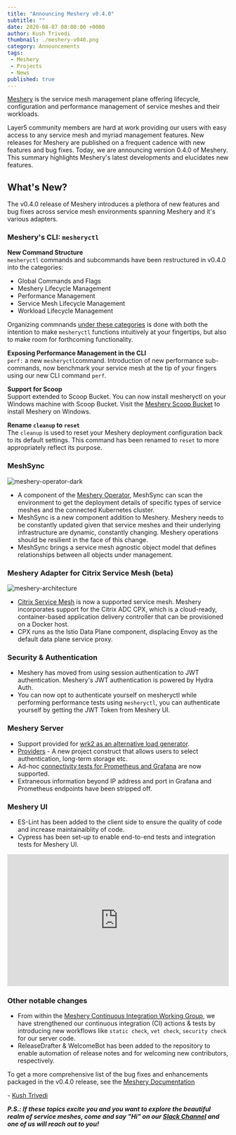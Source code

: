 ```yaml
---
title: "Announcing Meshery v0.4.0"
subtitle: ""
date: 2020-08-07 08:00:00 +0000
author: Kush Trivedi
thumbnail: ./meshery-v040.png
category: Announcements
tags:
 - Meshery
 - Projects
 - News
published: true
---
```



<BlogWrapper>

[Meshery](https://meshery.io) is the service mesh management plane offering lifecycle, configuration and performance management of service meshes and their workloads.

Layer5 community members are hard at work providing our users with easy access to any service mesh and myriad management features. New releases for Meshery are published on a frequent cadence with new features and bug fixes. Today, we are announcing version 0.4.0 of Meshery. This summary highlights Meshery's latest developments and elucidates new features.

## What's New?

The v0.4.0 release of Meshery introduces a plethora of new features and bug fixes across service mesh environments spanning Meshery and it's various adapters.

### Meshery's CLI: `mesheryctl`
**New Command Structure**<br/>
`mesheryctl` commands and subcommands have been restructured in v0.4.0 into the categories:
- Global Commands and Flags
- Meshery Lifecycle Management
- Performance Management
- Service Mesh Lifecycle Management
- Workload Lifecycle Management

Organizing commnands [under these categories](https://meshery.layer5.io/docs/guides/mesheryctl) is done with both the intention to make `mesheryctl` functions intuitively at your fingertips, but also to make room for forthcoming functionality.

**Exposing Performance Management in the CLI**<br/>
`perf:` a new `mesheryctl`command. Introduction of new performance sub-commands, now benchmark your service mesh at the tip of your fingers using our new CLI command `perf`.

**Support for Scoop** <br/>
Support extended to Scoop Bucket. You can now install mesheryctl on your Windows machine with Scoop Bucket. Visit the [Meshery Scoop Bucket](https://github.com/layer5io/scoop-bucket) to install Meshery on Windows.

**Rename `cleanup` to `reset`**<br/>
The `cleanup` is used to reset your Meshery deployment configuration back to its default settings. This command has been renamed to `reset` to more appropriately reflect its purpose.

### MeshSync<br/>
<img src={operator} class="image-right" alt="meshery-operator-dark" />

-  A component of the [Meshery Operator](https://github.com/layer5io/meshery-operator), MeshSync can scan the environment to get the deployment details of specific types of service meshes and the connected Kubernetes cluster.
-  MeshSync is a new component addition to Meshery. Meshery needs to be constantly updated given that service meshes and their underlying infrastructure are dynamic, constantly changing.  Meshery operations should be resilient in the face of this change.
-  MeshSync brings a service mesh agnostic object model that defines relationships between all objects under management.

### Meshery Adapter for Citrix Service Mesh (beta)<br/>

<img src={architecture} class="image-right" alt="meshery-architecture" />

- [Citrix Service Mesh](https://github.com/layer5io/meshery-cpx) is now a supported service mesh. Meshery incorporates support for the Citrix ADC CPX, which is a cloud-ready, container-based application delivery controller that can be provisioned on a Docker host.
- CPX runs as the Istio Data Plane component, displacing Envoy as the default data plane service proxy.<br/>

### Security & Authentication

- Meshery has moved from using session authentication to JWT authentication. Meshery's JWT authentication is powered by Hydra Auth.
- You can now opt to authenticate yourself on mesheryctl while performing performance tests using `mesheryctl`, you can authenticate yourself by getting the JWT Token from Meshery UI.

### Meshery Server

- Support provided for [wrk2 as an alternative load generator](https://meshery.layer5.io/docs/functionality/performance-management#load-generators).
- [Providers](https://meshery.layer5.io/docs/extensibility) - A new project construct that allows users to select authentication, long-term storage etc.
- Ad-hoc [connectivity tests for Prometheus and Grafana](https://meshery.layer5.io/docs/functionality/performance-management#grafana-and-meshery) are now supported.
- Extraneous information beyond IP address and port in Grafana and Prometheus endpoints have been stripped off.

### Meshery UI

- ES-Lint has been added to the client side to ensure the quality of code and increase maintainaiblity of code.
- Cypress has been set-up to enable end-to-end tests and integration tests for Meshery UI.

<center><iframe frameborder="0" width="100%" height="300" allowfullscreen={true} mozallowfullscreen="true" webkitallowfullscreen="true"frameborder="0" width="100%" height="300" allowfullscreen={true} mozallowfullscreen="true" webkitallowfullscreen="true" src="https://www.youtube.com/embed/ds9D2KgZKxo" ></iframe></center>


### Other notable changes

- From within the [Meshery Continuous Integration Working Group](https://www.youtube.com/watch?v=ds9D2KgZKxo&list=PL3A-A6hPO2IM7rYiKxG4l3eQNc6X3IUex), we have strengthened our continuous integration (CI) actions & tests by introducing new workflows like `static check`, `vet check`, `security check` for our server code.
- ReleaseDrafter & WelcomeBot has been added to the repository to enable automation of release notes and for welcoming new contributors, respectively.

To get a more comprehensive list of the bug fixes and enhancements packaged in the v0.4.0 release, see the [Meshery Documentation](https://meshery.layer5.io/docs/project/releases)

\- [Kush Trivedi](https://www.linkedin.com/in/kushthedude/)

_**P.S.: If these topics excite you and you want to explore the beautiful realm of service meshes, come and say "Hi" on our [Slack Channel](http://slack.layer5.io) and one of us will reach out to you!**_

</BlogWrapper>
